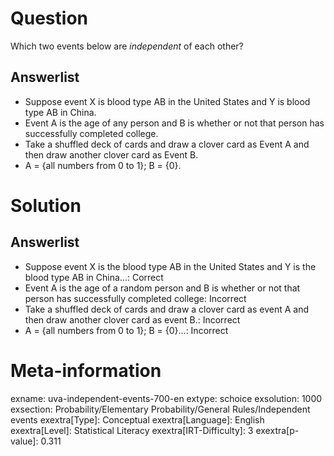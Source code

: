 Question
========

Which two events below are *independent* of each other?

Answerlist
----------

* Suppose event X is blood type AB in the United States and Y is blood type AB in China.
* Event A is the age of any person and B is whether or not that person has successfully completed college.
* Take a shuffled deck of cards and draw a clover card as Event A and then draw another clover card as Event B.
* A = {all numbers from 0 to 1}; B = {0}.

Solution
========

Answerlist
----------

* Suppose event X is the blood type AB in the United States and Y is the blood type AB in China...: Correct
* Event A is the age of a random person and B is whether or not that person has successfully completed college: Incorrect
* Take a shuffled deck of cards and draw a clover card as event A and then draw another clover card as event B.: Incorrect
* A = {all numbers from 0 to 1}; B = {0}...: Incorrect

Meta-information
================
exname: uva-independent-events-700-en
extype: schoice
exsolution: 1000
exsection: Probability/Elementary Probability/General Rules/Independent events
exextra[Type]: Conceptual
exextra[Language]: English
exextra[Level]: Statistical Literacy
exextra[IRT-Difficulty]: 3
exextra[p-value]: 0.311
